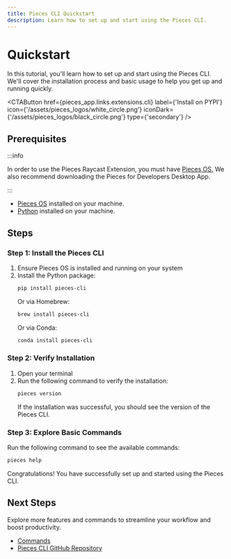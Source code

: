 ```yaml
---
title: Pieces CLI Quickstart
description: Learn how to set up and start using the Pieces CLI.
---
```



# Quickstart

In this tutorial, you'll learn how to set up and start using the Pieces CLI. We'll cover the installation process and basic usage to help you get up and running quickly.

<CTAButton
  href={pieces_app.links.extensions.cli}
  label={'Install on PYPI'}
  icon={'/assets/pieces_logos/white_circle.png'} 
  iconDark={'/assets/pieces_logos/black_circle.png'} 
  type={'secondary'}
/>

## Prerequisites

:::info

In order to use the Pieces Raycast Extension, you must have <a target="blank" href="/installation-getting-started/what-am-i-installing">Pieces OS.</a> We also recommend downloading the Pieces for Developers Desktop App.

:::

- [Pieces OS](/installation-getting-started/what-am-i-installing) installed on your machine.
- [Python](https://www.python.org/downloads/) installed on your machine.

## Steps

### Step 1: Install the Pieces CLI
1. Ensure Pieces OS is installed and running on your system
2. Install the Python package:
   ```bash
   pip install pieces-cli
   ```
   Or via Homebrew:
   ```bash
   brew install pieces-cli
   ```
   Or via Conda:
   ```bash
   conda install pieces-cli
   ```

### Step 2: Verify Installation
1. Open your terminal
2. Run the following command to verify the installation:
   ```bash
   pieces version
   ```
   If the installation was successful, you should see the version of the Pieces CLI.

### Step 3: Explore Basic Commands
Run the following command to see the available commands:
  ```bash
  pieces help
  ```

Congratulations! You have successfully set up and started using the Pieces CLI.

## Next Steps
Explore more features and commands to streamline your workflow and boost productivity.

- [Commands](/extensions-plugins/cli/commands)
- [Pieces CLI GitHub Repository](https://github.com/pieces-app/cli-agent)
